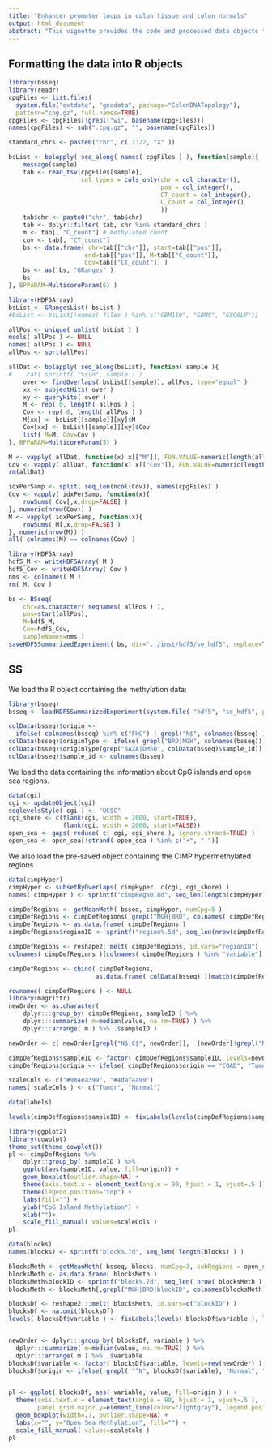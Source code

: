 ```yaml
---
title: "Enhancer promoter loops in colon tissue and colon normals"
output: html_document
abstract: "This vignette provides the code and processed data objects to explore the methylation landscape of colorectal tumors described in Johnstone, Reyes. et al 2020."
---
```


## Formatting the data into R objects

```r
library(bsseq)
library(readr)
cpgFiles <- list.files(
  system.file("extdata", "geodata", package="ColonDNATopology"), 
  pattern="cpg.gz", full.names=TRUE)
cpgFiles <- cpgFiles[!grepl("wi", basename(cpgFiles))]
names(cpgFiles) <- sub(".cpg.gz", "", basename(cpgFiles))

standard_chrs <- paste0("chr", c( 1:22, "X" ))

bsList <- bplapply( seq_along( names( cpgFiles ) ), function(sample){
    message(sample)
    tab <- read_tsv(cpgFiles[sample], 
                    col_types = cols_only(chr = col_character(),
                                          pos = col_integer(),
                                          CT_count = col_integer(),
                                          C_count = col_integer()
                                          ))
    tab$chr <- paste0("chr", tab$chr)
    tab <- dplyr::filter( tab, chr %in% standard_chrs )
    m <- tab[, "C_count"] # methylated count
    cov <- tab[, "CT_count"]
    bs <- data.frame( chr=tab[["chr"]], start=tab[["pos"]],
                     end=tab[["pos"]], M=tab[["C_count"]],
                     Cov=tab[["CT_count"]] )
    bs <- as( bs, "GRanges" )
    bs
}, BPPARAM=MulticoreParam(6) )

library(HDF5Array)
bsList <- GRangesList( bsList )
#bsList <- bsList[!names( files ) %in% c("GBM119", "GBM8", "GSC6LP")]

allPos <- unique( unlist( bsList ) )
mcols( allPos ) <- NULL
names( allPos ) <- NULL
allPos <- sort(allPos)

allDat <- bplapply( seq_along(bsList), function( sample ){
#    cat( sprintf( "%s\n", sample ) ) 
    over <- findOverlaps( bsList[[sample]], allPos, type="equal" )
    xx <- subjectHits( over )
    xy <- queryHits( over )
    M <- rep( 0, length( allPos ) )
    Cov <- rep( 0, length( allPos ) )
    M[xx] <- bsList[[sample]][xy]$M
    Cov[xx] <- bsList[[sample]][xy]$Cov
    list( M=M, Cov=Cov )
}, BPPARAM=MulticoreParam(5) )

M <- vapply( allDat, function(x) x[["M"]], FUN.VALUE=numeric(length(allPos)) )
Cov <- vapply( allDat, function(x) x[["Cov"]], FUN.VALUE=numeric(length(allPos)) )
rm(allDat)

idxPerSamp <- split( seq_len(ncol(Cov)), names(cpgFiles) )
Cov <- vapply( idxPerSamp, function(x){
    rowSums( Cov[,x,drop=FALSE] )
}, numeric(nrow(Cov)) )
M <- vapply( idxPerSamp, function(x){
    rowSums( M[,x,drop=FALSE] )
}, numeric(nrow(M)) )
all( colnames(M) == colnames(Cov) )

library(HDF5Array)
hdf5_M <- writeHDF5Array( M )
hdf5_Cov <- writeHDF5Array( Cov )
nms <- colnames( M )
rm( M, Cov )

bs <- BSseq(
    chr=as.character( seqnames( allPos ) ),
    pos=start(allPos),
    M=hdf5_M,
    Cov=hdf5_Cov,
    sampleNames=nms )
saveHDF5SummarizedExperiment( bs, dir="../inst/hdf5/se_hdf5", replace=TRUE )

```

## SS

We load the R object containing the methylation data:

```r
library(bsseq)
bsseq <- loadHDF5SummarizedExperiment(system.file( "hdf5", "se_hdf5", package="ColonDNATopology" ))

colData(bsseq)$origin <- 
  ifelse( colnames(bsseq) %in% c("FHC") | grepl("N$", colnames(bsseq) ), "normal", "COAD" )
colData(bsseq)$originType <- ifelse( grepl("BRD|MGH", colnames(bsseq)), "primaryTissue", "cellLine")
colData(bsseq)$originType[grep("5AZA|DMSO", colData(bsseq)$sample_id)] <- "AZAExp"
colData(bsseq)$sample_id <- colnames(bsseq)
```

We load the data containing the information about CpG islands and open sea regions.

```r
data(cgi)
cgi <- updateObject(cgi)
seqlevelsStyle( cgi ) <- "UCSC"
cgi_shore <- c(flank(cgi, width = 2000, start=TRUE),
               flank(cgi, width = 2000, start=FALSE))
open_sea <- gaps( reduce( c( cgi, cgi_shore ), ignore.strand=TRUE) )
open_sea <- open_sea[!strand( open_sea ) %in% c("+", "-")]
```

We also load the pre-saved object containing the CIMP hypermethylated regions

```r
data(cimpHyper)
cimpHyper <- subsetByOverlaps( cimpHyper, c(cgi, cgi_shore) )
names( cimpHyper ) <- sprintf("cimpReg%0.8d", seq_len(length(cimpHyper)))

cimpDefRegions <- getMeanMeth( bsseq, cimpHyper, numCpg=5 )
cimpDefRegions <- cimpDefRegions[,grepl("MGH|BRD", colnames( cimpDefRegions ))]
cimpDefRegions <- as.data.frame( cimpDefRegions )
cimpDefRegions$regionID <- sprintf("region%.5d", seq_len(nrow(cimpDefRegions)))

cimpDefRegions <- reshape2::melt( cimpDefRegions, id.vars="regionID")
colnames( cimpDefRegions )[colnames( cimpDefRegions ) %in% "variable"] <- "sampleID"

cimpDefRegions <- cbind( cimpDefRegions,
                        as.data.frame( colData(bsseq) )[match(cimpDefRegions$sampleID, colData(bsseq)$sample_id),c("origin", "originType")] )

rownames( cimpDefRegions ) <- NULL
library(magrittr)
newOrder <- as.character(
    dplyr:::group_by( cimpDefRegions, sampleID ) %>%
    dplyr:::summarize( m=median(value, na.rm=TRUE) ) %>%
    dplyr:::arrange( m ) %>% .$sampleID )

newOrder <- c( newOrder[grepl("N$|C$", newOrder)],  (newOrder[!grepl("N$|C$", newOrder)] ))

cimpDefRegions$sampleID <- factor( cimpDefRegions$sampleID, levels=newOrder )
cimpDefRegions$origin <- ifelse( cimpDefRegions$origin == "COAD", "Tumor", "Normal" )

scaleCols <- c("#984ea399", "#4daf4a99")
names( scaleCols ) <- c("Tumor", "Normal")

data(labels)

levels(cimpDefRegions$sampleID) <- fixLabels(levels(cimpDefRegions$sampleID), labels)

```

```r
library(ggplot2)
library(cowplot)
theme_set(theme_cowplot())
pl <- cimpDefRegions %>%
    dplyr::group_by( sampleID ) %>%
    ggplot(aes(sampleID, value, fill=origin)) +
    geom_boxplot(outlier.shape=NA) +
    theme(axis.text.x = element_text(angle = 90, hjust = 1, vjust=.5 ))+
    theme(legend.position="top") +
    labs(fill="") +
    ylab("CpG Island Methylation") +
    xlab("")+
    scale_fill_manual( values=scaleCols )
pl
```

```r
data(blocks)
names(blocks) <- sprintf("block%.7d", seq_len( length(blocks) ) )

blocksMeth <- getMeanMeth( bsseq, blocks, numCpg=3, subRegions = open_sea )
blocksMeth <- as.data.frame( blocksMeth )
blocksMeth$blockID <- sprintf("block%.7d", seq_len( nrow( blocksMeth ) ) )
blocksMeth <- blocksMeth[,grepl("MGH|BRD|blockID", colnames(blocksMeth))]

blocksDf <- reshape2:::melt( blocksMeth, id.vars=c("blockID") )
blocksDf <- na.omit(blocksDf)
levels( blocksDf$variable ) <- fixLabels(levels( blocksDf$variable ), labels)


newOrder <- dplyr:::group_by( blocksDf, variable ) %>%
  dplyr:::summarize( m=median(value, na.rm=TRUE) ) %>%
  dplyr:::arrange( m ) %>% .$variable
blocksDf$variable <- factor( blocksDf$variable, levels=rev(newOrder) )
blocksDf$origin <- ifelse( grepl( "^N", blocksDf$variable), "Normal", "Tumor" )


pl <- ggplot( blocksDf, aes( variable, value, fill=origin ) ) +
  theme(axis.text.x = element_text(angle = 90, hjust = 1, vjust=.5 ),
        panel.grid.major.y=element_line(color="lightgray"), legend.position="top") +
  geom_boxplot(width=.7, outlier.shape=NA) +
  labs(x="", y="Open Sea Methylation", fill="") +
  scale_fill_manual( values=scaleCols )
pl

```
